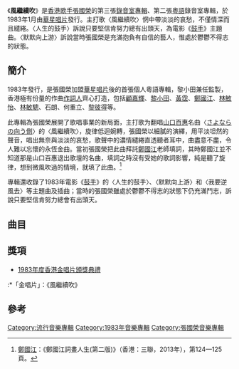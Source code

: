 {{Album infobox | <!-- See Wikipedia:WikiProject_Albums -->
|Name        = 風繼續吹
|Type        = [[專輯|專輯]]
|Artist      = [[張國榮|張國榮]]
|Cover       = 风继续吹.jpg
|Background  = 
|Released    = 1983年1月<br />2004年8月12日（華星復刻經典版）<br />2015年（SACD）
|Recorded    = 1982年
|Genre       = [[粵語流行音樂|粵語流行音樂]]
|Label       = [[華星唱片|華星唱片]]
|Producer    = [[黎小田|黎田英]]
|Last album  = [[情人箭_(張國榮專輯)|情人箭]]<br/>（1979）
|This album  = '''風繼續吹'''<br/>（1983）
|Next album  = [[一片痴|張國榮的一片痴…]]<br/>（1983）
}}
《'''風繼續吹'''》是[[香港|香港]][[歌手|歌手]][[張國榮|張國榮]]的第三張[[錄音室專輯|錄音室專輯]]、第二張[[粵語|粵語]]錄音室專輯，於1983年1月由[[華星唱片|華星唱片]]發行。主打歌〈風繼續吹〉惘中帶淡淡的哀愁，不僅情深而且繾綣。〈人生的鼓手〉訴說只要堅信肯努力總有出頭天，為電影《[[鼓手_(1983年電影)|鼓手]]》主題曲。〈默默向上游〉訴說當時張國榮是充滿抱負有自信的藝人，惟處於鬱鬱不得志的狀態。

== 簡介 ==
1983年發行，是張國榮加盟[[華星唱片|華星唱片]]後的首張個人粵語專輯，黎小田兼任監製，香港極有份量的作曲[[作詞人|作詞人]]齊心打造，包括[[顧嘉輝|顧嘉輝]]、[[黎小田|黎小田]]、[[黃霑|黃霑]]、[[鄭國江|鄭國江]]、[[林敏怡|林敏怡]]、[[林敏驄|林敏驄]]、石朗、何重立、[[黎彼得|黎彼得]]等。
 
此專輯為張國榮展開了歌唱事業的新局面，主打歌为翻唱[[山口百惠|山口百惠]]名曲〈[[さよならの向う側|さよならの向う側]]〉的〈風繼續吹〉，旋律低迴婉轉，張國榮以細膩的演繹，用平淡坦然的聲音，唱出無奈與淡淡的哀愁，歌聲中的濃情繾綣直透聽者耳中，曲盡意不盡，令人難以忘懷的永恆金曲。當初張國榮把此曲拜託[[鄭國江|鄭國江]]老師填詞，其時鄭國江並不知道那是山口百惠退出歌壇的名曲，填詞之時沒有受她的歌詞影響，純是聽了旋律，想到微風吹過的情境，就填了此曲。<ref>[[鄭國江|鄭國江]]：《鄭國江詞畫人生(第二版)》（香港：三聯，2013年），第124—125頁。</ref>
 
專輯還收錄了1983年電影《[[鼓手_(1983年電影)|鼓手]]》的〈人生的鼓手〉、〈默默向上游〉和〈我要逆風去〉等主題曲及插曲；當時的張國榮雖處於鬱鬱不得志的狀態下仍充滿鬥志，訴說只要堅信肯努力總會有出頭天。

== 曲目 ==
{{Track listing
| collapsed       = 
| headline        = 
| extra_column    = 

| all_writing = 
| all_music = 
| all_lyrics = 
| all_arranger = 
| all_producer = [[黎小田|黎田英]]
| all_note = 

| music_credits = yes
| lyrics_credits = yes
| arranger_credits = yes
| longnote_column = yes

| title1          = 風繼續吹
| note1           =
| longnote1       = 改編自[[山口百惠|山口百惠]]的《[[再见的另一方|さよならの向う側]]》
| lyrics1         = [[鄭國江|鄭國江]]
| music1          = [[宇崎龍童|宇崎龍童]]
| arranger1       = [[徐日勤|徐日勤]]
| producer1       = 
| extra1          = 
| length1         = 

| title2          = 那一記耳光
| note2           =
| longnote2       = 
| lyrics2         = [[鄭國江|鄭國江]]
| music2          = [[黎小田|黎田英]]
| arranger2       = [[黎小田|黎田英]]
| producer2       = 
| extra2          = 
| length2         = 

| title3          = 片段
| note3           =
| longnote3       = 改编自[[柏帝·希金斯|柏帝·希金斯]]的《Casablanca》
| lyrics3         = {{hlist|[[張國榮|張國榮]]|[[何重立|何重立]]}}
| music3          = John Healy<br>Sonny Limbo<br>[[柏帝·希金斯|柏帝·希金斯]]
| arranger3       = [[黎小田|黎田英]]
| producer3       = 
| extra3          = 
| length3         = 

| title4          = 共你別離
| note4           =
| longnote4       = 改编自[[濱田省吾|濱田省吾]]的《ラストショー》
| lyrics4         = 石朗
| music4          = 濱田省吾
| arranger4       = [[奧金寶|Eugenio Nonoy O'Campo]]
| producer4       = 
| extra4          = 
| length4         = 

| title5          = 緣份有幾多
| note5           =
| longnote5       = 
| lyrics5         = [[鄭國江|鄭國江]]
| music5          = [[黎小田|黎田英]]
| arranger5       = [[黎小田|黎田英]]
| producer5       = 
| extra5          = 
| length5         = 

| title6          = 流浪
| note6           =電影《[[烈火青春|烈火青春]]》主題曲
| longnote6       = 
| lyrics6         = [[林敏驄|林敏驄]]
| music6          = [[林敏怡|林敏怡]]
| arranger6       = [[林敏怡|林敏怡]]
| producer6       = 
| extra6          = 
| length6         = 

| title7          = 讓我飛
| note7           =
| longnote7       = 
| lyrics7         = [[黃霑|黃湛森]]
| music7          = [[顧嘉煇|顧嘉煇]]
| arranger7       = [[奧金寶|Eugenio Nonoy O'Campo]]
| producer7       = 
| extra7          = 
| length7         = 

| title8          = 不管你是誰
| note8           =
| longnote8       = 改編自[[Aneka|Aneka]]的《Japanese boy》
| lyrics8         = [[黎彼得|黎成就]]
| music8          = Robert Raymond Heatlie
| arranger8       = [[徐日勤|徐日勤]]
| producer8       = 
| extra8          = 
| length8         = 

| title9          = 難以再說對不起
| note9           =
| longnote9       = 改編自[[芝加哥樂隊|Chicago]]的《Hard to Say I'm Sorry》
| lyrics9         = [[鄭國江|鄭國江]]
| music9          = [[大卫·沃尔特·福斯特|大衛·福斯特]]<br>[[彼得·塞特拉|彼得·塞特拉]]
| arranger9       = [[徐日勤|徐日勤]]
| producer9       = 
| extra9          = 
| length9         = 

| title10         = 人生的鼓手
| note10          =電影《[[鼓手|鼓手]]》主題曲
| longnote10      = 
| lyrics10        = [[鄭國江|鄭國江]]
| music10         = [[顧嘉煇|顧嘉煇]]
| arranger10      = [[顧嘉煇|顧嘉煇]]
| producer10      = 
| extra10         = 
| length10        = 

| title11         = 默默向上游
| note11          =電影《鼓手》插曲
| longnote11      = 
| lyrics11        = [[鄭國江|鄭國江]]
| music11         = [[顧嘉煇|顧嘉煇]]
| arranger11      = [[顧嘉煇|顧嘉煇]]
| producer11      = 
| extra11         = 
| length11        = 

| title12         = 我要逆風去
| note12          =電影《鼓手》插曲
| longnote12      = 
| lyrics12        = [[鄭國江|鄭國江]]
| music12         = [[顧嘉煇|顧嘉煇]]
| arranger12      = [[顧嘉煇|顧嘉煇]]
| producer12      = 
| extra12         = 
| length12        = 
}}

== 獎項 ==
*[[第七屆香港金唱片頒獎典禮|1983年度香港金唱片頒獎典禮]]
:*「金唱片」：《風繼續吹》

== 參考 ==
<div class="references-small">
<references />
</div>

{{張國榮}}

[[Category:流行音樂專輯|Category:流行音樂專輯]]
[[Category:1983年音樂專輯|Category:1983年音樂專輯]]
[[Category:張國榮音樂專輯|Category:張國榮音樂專輯]]